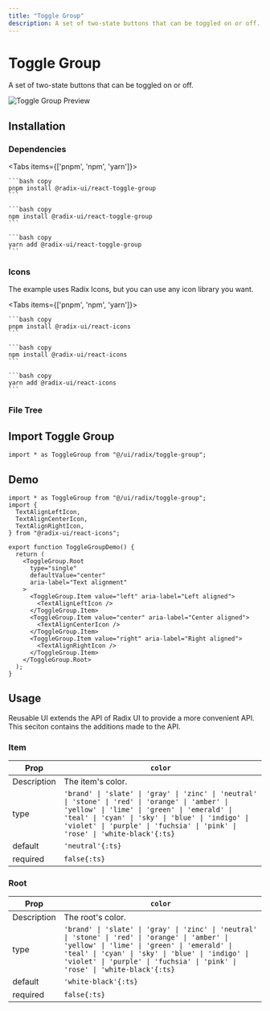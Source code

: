 ```yaml
---
title: "Toggle Group"
description: A set of two-state buttons that can be toggled on or off.
---
```



# Toggle Group

A set of two-state buttons that can be toggled on or off.

<RadixDocs slug="toggle-group" />

![Toggle Group Preview](/pro/demos/radix/toggle-group.png)

## Installation

### Dependencies

<Tabs items={['pnpm', 'npm', 'yarn']}>
  <Tab>
    
    ```bash copy
    pnpm install @radix-ui/react-toggle-group
    ```

  </Tab>
  <Tab>
    
    ```bash copy
    npm install @radix-ui/react-toggle-group
    ```

  </Tab>
  <Tab>
    
    ```bash copy
    yarn add @radix-ui/react-toggle-group
    ```

  </Tab>
</Tabs>

### Icons

The example uses Radix Icons, but you can use any icon library you want.

<Tabs items={['pnpm', 'npm', 'yarn']}>
  <Tab>
    
    ```bash copy
    pnpm install @radix-ui/react-icons
    ```

  </Tab>
  <Tab>
    
    ```bash copy
    npm install @radix-ui/react-icons
    ```

  </Tab>
  <Tab>
    
    ```bash copy
    yarn add @radix-ui/react-icons
    ```

  </Tab>
</Tabs>

### File Tree

<FileTree>
  <FileTree.Folder name="ui" defaultOpen>
    <FileTree.Folder name="radix" defaultOpen>
      <FileTree.Folder name="toggle-group" defaultOpen>
        <FileTree.File name="item.ts" />
        <FileTree.File name="root.ts" />
        <FileTree.File name="variants.ts" />
      </FileTree.Folder>
      <FileTree.File name="toggle-group.tsx" />
    </FileTree.Folder>
  </FileTree.Folder>
</FileTree>

## Import Toggle Group

```tsx copy
import * as ToggleGroup from "@/ui/radix/toggle-group";
```

## Demo

```tsx copy filename="@/demos/radix/toggle-group.tsx"
import * as ToggleGroup from "@/ui/radix/toggle-group";
import {
  TextAlignLeftIcon,
  TextAlignCenterIcon,
  TextAlignRightIcon,
} from "@radix-ui/react-icons";

export function ToggleGroupDemo() {
  return (
    <ToggleGroup.Root
      type="single"
      defaultValue="center"
      aria-label="Text alignment"
    >
      <ToggleGroup.Item value="left" aria-label="Left aligned">
        <TextAlignLeftIcon />
      </ToggleGroup.Item>
      <ToggleGroup.Item value="center" aria-label="Center aligned">
        <TextAlignCenterIcon />
      </ToggleGroup.Item>
      <ToggleGroup.Item value="right" aria-label="Right aligned">
        <TextAlignRightIcon />
      </ToggleGroup.Item>
    </ToggleGroup.Root>
  );
}
```

## Usage

Reusable UI extends the API of Radix UI to provide a more convenient API. This seciton contains the additions made to the API.

### Item

| Prop        | `color`                                                                                                                                                                                                                                                                          |
| ----------- | -------------------------------------------------------------------------------------------------------------------------------------------------------------------------------------------------------------------------------------------------------------------------------- |
| Description | The item's color.                                                                                                                                                                                                                                                                |
| type        | `'brand' \| 'slate' \| 'gray' \| 'zinc' \| 'neutral' \| 'stone' \| 'red' \| 'orange' \| 'amber' \| 'yellow' \| 'lime' \| 'green' \| 'emerald' \| 'teal' \| 'cyan' \| 'sky' \| 'blue' \| 'indigo' \| 'violet' \| 'purple' \| 'fuchsia' \| 'pink' \| 'rose' \| 'white-black'{:ts}` |
| default     | `'neutral'{:ts}`                                                                                                                                                                                                                                                                 |
| required    | `false{:ts}`                                                                                                                                                                                                                                                                     |

### Root

| Prop        | `color`                                                                                                                                                                                                                                                                          |
| ----------- | -------------------------------------------------------------------------------------------------------------------------------------------------------------------------------------------------------------------------------------------------------------------------------- |
| Description | The root's color.                                                                                                                                                                                                                                                                |
| type        | `'brand' \| 'slate' \| 'gray' \| 'zinc' \| 'neutral' \| 'stone' \| 'red' \| 'orange' \| 'amber' \| 'yellow' \| 'lime' \| 'green' \| 'emerald' \| 'teal' \| 'cyan' \| 'sky' \| 'blue' \| 'indigo' \| 'violet' \| 'purple' \| 'fuchsia' \| 'pink' \| 'rose' \| 'white-black'{:ts}` |
| default     | `'white-black'{:ts}`                                                                                                                                                                                                                                                             |
| required    | `false{:ts}`                                                                                                                                                                                                                                                                     |
